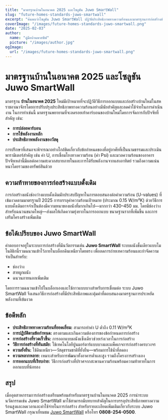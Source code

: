 ```yaml
---
title: "มาตรฐานบ้านในอนาคต 2025 และโซลูชัน Juwo SmartWall"
slug: "future-homes-standards-juwo-smartwall"
excerpt: "ค้นพบว่าโซลูชัน Juwo SmartWall ปฏิวัติประสิทธิภาพทางความร้อนและมาตรฐานการก่อสร้างสำหรับบ้านในอนาคตได้อย่างไร"
coverImage: "/images/future-homes-standards-juwo-smartwall.png"
date: "2025-02-03"
author:
  name: "คู่มือบ้านพาสซีฟ"
  picture: "/images/author.jpg"
ogImage:
  url: "/images/future-homes-standards-juwo-smartwall.png"
---
```


# มาตรฐานบ้านในอนาคต 2025 และโซลูชัน Juwo SmartWall

มาตรฐาน **บ้านในอนาคต 2025** ใหม่มีเป้าหมายที่จะปฏิวัติวิธีการออกแบบและก่อสร้างบ้านใหม่ในสหราชอาณาจักรโดยการปรับปรุงประสิทธิภาพทางความร้อนอย่างมีนัยสำคัญและลดค่าใช้จ่ายในการดำเนินงาน ในการทำเช่นนี้ มาตรฐานพยายามที่จะลดรอยเท้าคาร์บอนของบ้านใหม่โดยการจัดการกับปัจจัยที่สำคัญ เช่น:

- **การปล่อยคาร์บอน**
- **การใช้พลังงานหลัก**
- **ประสิทธิภาพพลังงานของวัสดุ**

การปรึกษาที่เสนอจะพิจารณาอย่างใกล้ชิดเกี่ยวกับข้อกำหนดของที่อยู่อาศัยที่เป็นนามธรรมและประเมินพารามิเตอร์สำคัญ เช่น ค่า U, การเชื่อมโยงทางความร้อน (ค่า Psi) และมวลความร้อนของอาคาร ปัจจัยเหล่านี้มีผลต่อความสะดวกสบายภายในและการได้รับพลังงานจากแสงอาทิตย์ รวมถึงความแน่นหนาโดยรวมของทรัพย์สินด้วย

## ความท้าทายของการก่อสร้างแบบดั้งเดิม

การก่อสร้างผนังช่องว่างแบบดั้งเดิมมักประสบปัญหาในการตอบสนองต่อค่าความร้อน (U-values) ที่เข้มงวดตามมาตรฐานปี 2025 การบรรลุค่าความร้อนเป้าหมาย (ประมาณ 0.15 W/m²K) ด้วยวิธีการแบบดั้งเดิมอาจจำเป็นต้องมีความหนาของผนังที่มากเกินไป—มากกว่า 430–450 มม. โดยมีช่องว่างสำหรับฉนวนขนาดใหญ่—ส่งผลให้เกิดความยุ่งยากในการออกแบบ ขนาดฐานรากที่เพิ่มขึ้น และการเสริมโครงสร้างเพิ่มเติม

## ข้อได้เปรียบของ Juwo SmartWall

คำตอบอาจอยู่ในระบบการก่อสร้างที่มีนวัตกรรมเช่น **Juwo SmartWall** ระบบผนังชั้นเดียวแบบโมโนลิธิกนี้รวมฉนวนเข้าไว้ภายในบล็อกดินเหนียวโดยตรง เพื่อลดการถ่ายเทความร้อนและกำจัดความจำเป็นสำหรับ:

- ช่องว่าง
- สายผูกผนัง
- ฉนวนภายนอกเพิ่มเติม

โดยการรวมฉนวนเข้าไปในบล็อกเองและใช้กาวแบบบางสำหรับการเชื่อมต่อ ระบบ Juwo SmartWall จึงเสนอวิธีการก่อสร้างที่มีประสิทธิภาพและคุ้มค่าที่ตอบสนองมาตรฐานการประหยัดพลังงานที่เข้มงวด

## ข้อดีหลัก

- **ประสิทธิภาพทางความร้อนที่ยอดเยี่ยม:** สามารถทำค่า U ต่ำถึง 0.11 W/m²K
- **การปฏิบัติตามข้อกำหนด:** ตรงตามและเกินความต้องการของข้อกำหนดการก่อสร้าง
- **การก่อสร้างที่รวดเร็วขึ้น:** การออกแบบผนังแข็งเดียวช่วยเร่งเวลาในการก่อสร้าง
- **วิธีการก่อสร้างที่ทันสมัย:** ใช้เทคโนโลยีปูนมอร์ตาร์แบบบางและแพ็คเกจการก่อสร้างครบวงจร
- **ความยั่งยืน:** ใช้ดินเหนียว—วัสดุธรรมชาติที่ยั่งยืน—พร้อมการใช้น้ำที่ลดลง
- **ความหลากหลาย:** เหมาะสำหรับการพัฒนาทั้งอาคารต่ำและสูง รวมถึงโครงการสร้างเอง
- **การออกแบบที่เรียบง่าย:** วิธีการก่อสร้างที่ปราศจากสะพานความร้อนพร้อมความท้าทายในการออกแบบที่น้อยลง

## สรุป

เมื่ออุตสาหกรรมการก่อสร้างเตรียมพร้อมสำหรับมาตรฐานบ้านในอนาคต 2025 การนำระบบนวัตกรรมเช่น Juwo SmartWall มาใช้สามารถมีบทบาทสำคัญในการบรรลุประสิทธิภาพทางความร้อนสูงและลดเวลาและค่าใช้จ่ายในการก่อสร้าง สำหรับรายละเอียดเพิ่มเติมเกี่ยวกับระบบ Juwo SmartWall กรุณาเยี่ยมชม [Juwo SmartWall](http://www.Juwo-SmartWall.co.uk) หรือโทร **0808-254-0500**.